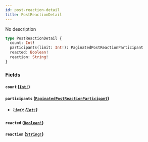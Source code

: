 ```yaml
---
id: post-reaction-detail
title: PostReactionDetail
---
```


No description

```graphql
type PostReactionDetail {
  count: Int!
  participants(limit: Int!): PaginatedPostReactionParticipant
  reacted: Boolean!
  reaction: String!
}
```

### Fields

#### `count` ([`Int!`](/docs/graphql/scalars/int))

#### `participants` ([`PaginatedPostReactionParticipant`](/docs/graphql/objects/paginated-post-reaction-participant))

- ##### `limit` ([`Int!`](/docs/graphql/scalars/int))

#### `reacted` ([`Boolean!`](/docs/graphql/scalars/boolean))

#### `reaction` ([`String!`](/docs/graphql/scalars/string))
